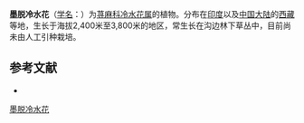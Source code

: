 {{Speciesbox
| name = 墨脱冷水花
| status = 
| status_system = 
| image =
| genus = Pilea
| species = medogensis
| authority = C. J. Chen
}}

'''墨脱冷水花'''（[[学名|学名]]：{{lang|la|''Pilea medogensis''}}）为[[荨麻科|荨麻科]][[冷水花属|冷水花属]]的植物。分布在[[印度|印度]]以及[[中国大陆|中国大陆]]的[[西藏|西藏]]等地，生长于海拔2,400米至3,800米的地区，常生长在沟边林下草丛中，目前尚未由人工引种栽培。

== 参考文献 ==
<div class="references-small">
* {{cite web| url =http://www.bioinfo.cn/db05/KmzwSpecies.php?action=view&id=23398| title =墨脱冷水花| work =《中国高等植物数据库全库》| publisher =中国科学院微生物研究所| author =昆明植物研究所| accessdate =2009-02-25| deadurl =yes| archiveurl =https://web.archive.org/web/20160305050912/http://www.bioinfo.cn/db05/KmzwSpecies.php?action=view&id=23398| archivedate =2016-03-05}}
</div>
{{Taxonbar|from=Q10931317}}

[[Category:冷水花属|墨脱冷水花]]


{{植物小作品}}